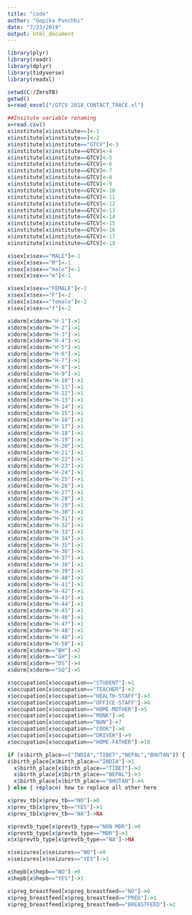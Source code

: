 ```yaml
---
title: "code"
author: "Gopika Punchhi"
date: "7/23/2019"
output: html_document
---
```


```r

library(plyr)
library(readr)
library(dplyr)
library(tidyverse)
library(readxl)

setwd(C:/ZeroTB)
getwd()
x=read_excel("/GTCV 2018_CONTACT_TRACE.xl")

##Insitute variable renaming
x=read.csv()
x$institute[x$institute==]<-1
x$institute[x$institute==]<-2
x$institute[x$institute=="GTCV"]<-3
x$institute[x$institute==GTCV]<-4
x$institute[x$institute==GTCV]<-5
x$institute[x$institute==GTCV]<-6
x$institute[x$institute==GTCV]<-7
x$institute[x$institute==GTCV]<-8
x$institute[x$institute==GTCV]<-9
x$institute[x$institute==GTCV]<-10
x$institute[x$institute==GTCV]<-11
x$institute[x$institute==GTCV]<-12
x$institute[x$institute==GTCV]<-13
x$institute[x$institute==GTCV]<-14
x$institute[x$institute==GTCV]<-15
x$institute[x$institute==GTCV]<-16
x$institute[x$institute==GTCV]<-17
x$institute[x$institute==GTCV]<-18
```

```r
x$sex[x$sex=="MALE"]<-1
x$sex[x$sex=="M"]<-1
x$sex[x$sex=="male"]<-1
x$sex[x$sex=="m"]<-1

x$sex[x$sex=="FEMALE"]<-2
x$sex[x$sex=="F"]<-2
x$sex[x$sex=="female"]<-2
x$sex[x$sex=="f"]<-2

```

```r
x$dorm[x$dorm="H-1"]->1
x$dorm[x$dorm="H-2"]->1
x$dorm[x$dorm="H-3"]->1
x$dorm[x$dorm="H-4"]->1
x$dorm[x$dorm="H-5"]->1
x$dorm[x$dorm="H-6"]->1
x$dorm[x$dorm="H-7"]->1
x$dorm[x$dorm="H-8"]->1
x$dorm[x$dorm="H-9"]->1
x$dorm[x$dorm="H-10"]->1
x$dorm[x$dorm="H-11"]->1
x$dorm[x$dorm="H-12"]->1
x$dorm[x$dorm="H-13"]->1
x$dorm[x$dorm="H-14"]->1
x$dorm[x$dorm="H-15"]->1
x$dorm[x$dorm="H-16"]->1
x$dorm[x$dorm="H-17"]->1
x$dorm[x$dorm="H-18"]->1
x$dorm[x$dorm="H-19"]->1
x$dorm[x$dorm="H-20"]->1
x$dorm[x$dorm="H-21"]->1
x$dorm[x$dorm="H-22"]->1
x$dorm[x$dorm="H-23"]->1
x$dorm[x$dorm="H-24"]->1
x$dorm[x$dorm="H-25"]->1
x$dorm[x$dorm="H-26"]->1
x$dorm[x$dorm="H-27"]->1
x$dorm[x$dorm="H-28"]->1
x$dorm[x$dorm="H-29"]->1
x$dorm[x$dorm="H-30"]->1
x$dorm[x$dorm="H-31"]->1
x$dorm[x$dorm="H-32"]->1
x$dorm[x$dorm="H-33"]->1
x$dorm[x$dorm="H-34"]->1
x$dorm[x$dorm="H-35"]->1
x$dorm[x$dorm="H-36"]->1
x$dorm[x$dorm="H-37"]->1
x$dorm[x$dorm="H-38"]->1
x$dorm[x$dorm="H-39"]->1
x$dorm[x$dorm="H-40"]->1
x$dorm[x$dorm="H-41"]->1
x$dorm[x$dorm="H-42"]->1
x$dorm[x$dorm="H-43"]->1
x$dorm[x$dorm="H-44"]->1
x$dorm[x$dorm="H-45"]->1
x$dorm[x$dorm="H-46"]->1
x$dorm[x$dorm="H-47"]->1
x$dorm[x$dorm="H-48"]->1
x$dorm[x$dorm="H-48"]->1
x$dorm[x$dorm="H-50"]->1
x$dorm[x$dorm=="BH"]->2
x$dorm[x$dorm=="GH"]->3
x$dorm[x$dorm=="DS"]->4
x$dorm[x$dorm=="SQ"]->5
```

```r
x$occupation[x$occupation=="STUDENT"]->1
x$occupation[x$occupation=="TEACHER"]->2
x$occupation[x$occupation=="HEALTH-STAFF"]->3
x$occupation[x$occupation=="OFFICE-STAFF"]->4
x$occupation[x$occupation=="HOME-MOTHER"]->5
x$occupation[x$occupation=="MONK"]->6
x$occupation[x$occupation=="NUN"]->7
x$occupation[x$occupation=="COOK"]->8
x$occupation[x$occupation=="DRIVER"]->9
x$occupation[x$occupation=="HOME-FATHER"]->10
```

```r
if (x$birth_place==("INDIA","TIBET","NEPAL","BHUTAN")) {
x$birth_place[x$birth_place=="INDIA"]->1
  x$birth_place[x$birth_place=="TIBET"]->2
  x$birth_place[x$birth_place=="NEPAL"]->3
  x$birth_place[x$birth_place=="BHUTAN"]->4
} else { replace( how to replace all other here
```

```r
x$prev_tb[x$prev_tb=="NO"]->0
x$prev_tb[x$prev_tb=="YES"]->1
x$prev_tb[x$prev_tb=="NA"]->NA

```

```r
x$prevtb_type[x$prevtb_type=="NON MDR"]->0
x$prevtb_type[x$prevtb_type=="MDR"]->1
x$x$prevtb_type[x$prevtb_type=="NA"]->NA

```

```r
x$seizures[x$seizures=="NO"]->0
x$seizures[x$seizures=="YES"]->1
```

```r
x$hepb[x$hepb=="NO"]->0
x$hepb[x$hepb=="YES"]->1
```

```r
x$preg_breastfeed[x$preg_breastfeed=="NO"]->0
x$preg_breastfeed[x$preg_breastfeed=="PREG"]->1
x$preg_breastfeed[x$preg_breastfeed=="BREASTFEED"]->2
```
